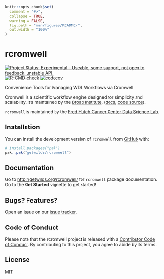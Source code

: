 <!-- README.md is generated from README.Rmd. Please edit that file -->

```r
knitr::opts_chunk$set(
  comment = "#>",
  collapse = TRUE,
  warning = FALSE,
  fig.path = "man/figures/README-",
  out.width = "100%"
)
```

# rcromwell

<!-- badges: start -->
[![Project Status: Experimental – Useable, some support, not open to feedback, unstable API.](https://getwilds.github.io/badges/badges/experimental.svg)](https://getwilds.github.io/badges/#experimental)
[![R-CMD-check](https://github.com/getwilds/rcromwell/actions/workflows/R-CMD-check.yaml/badge.svg?branch=dev)](https://github.com/getwilds/rcromwell/actions/workflows/R-CMD-check.yaml)
[![codecov](https://codecov.io/gh/getwilds/rcromwell/graph/badge.svg?token=AVQ6J31XZ3)](https://codecov.io/gh/getwilds/rcromwell)
<!-- badges: end -->

Convenience Tools for Managing WDL Workflows via Cromwell

Cromwell is a scientific workflow engine designed for simplicity and scalability. It's maintained by the [Broad Institute](https://www.broadinstitute.org/). ([docs](https://cromwell.readthedocs.io/en/latest/), [code source](https://github.com/broadinstitute/cromwell)).

`rcromwell` is maintained by the [Fred Hutch Cancer Center Data Science Lab](https://hutchdatascience.org/).

## Installation

You can install the development version of `rcromwell` from [GitHub](https://github.com/) with:

```r
# install.packages("pak")
pak::pak("getwilds/rcromwell")
```

## Documentation

Go to <http://getwilds.org/rcromwell/> for `rcromwell` package documentation. Go to the **Get Started** vignette to get started!

## Bugs? Features?

Open an issue on our [issue tracker](https://github.com/getwilds/rcromwell/issues/).

## Code of Conduct

Please note that the rcromwell project is released with a [Contributor Code of Conduct](http://getwilds.org/rcromwell/CODE_OF_CONDUCT.html). By contributing to this project, you agree to abide by its terms.

## License

[MIT](LICENSE.md)
